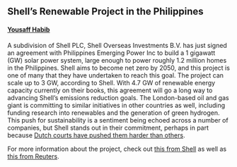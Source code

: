 ## Shell's Renewable Project in the Philippines

#### [Yousaff Habib](https://www.linkedin.com/in/yousaff-habib-6684891a5/)

A subdivision of Shell PLC, Shell Overseas Investments B.V. has just signed an agreement with Philippines Emerging Power Inc to build a 1 gigawatt (GW) solar power system, large enough to power roughly 1.2 million homes in the Philippines. Shell aims to become net zero by 2050, and this project is one of many that they have undertaken to reach this goal. The project can scale up to 3 GW, according to Shell. With 4.7 GW of renewable energy capacity currently on their books, this agreement will go a long way to advancing Shell's emissions reduction goals. The London-based oil and gas giant is committing to similar initiatives in other countries as well, including funding research into renewables and the generation of green hydrogen. This push for sustainability is a sentiment being echoed across a number of companies, but Shell stands out in their commitment, perhaps in part because [Dutch courts have pushed them harder than others](https://www.nytimes.com/2021/05/26/business/royal-dutch-shell-climate-change.html). 

For more information about the project, check out [this from Shell](https://www.shell.com.ph/motorists/inside-our-stations/next-generation-sustainability-now.html) as well as [this from Reuters](https://www.reuters.com/business/sustainable-business/shell-philippine-partner-build-1-gw-renewable-energy-capacity-2022-07-01/).
